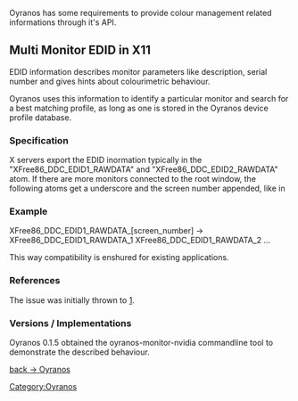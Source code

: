 Oyranos has some requirements to provide colour management related informations through it's API.



== Multi Monitor EDID in X11 ==

EDID information describes monitor parameters like description, serial number and gives hints about colourimetric behaviour. 

Oyranos uses this information to identify a particular monitor and search for a best matching profile, as long as one is stored in the Oyranos device profile database.

=== Specification ===
X servers export the EDID inormation typically in the "XFree86_DDC_EDID1_RAWDATA" and "XFree86_DDC_EDID2_RAWDATA" atom. If there are more monitors connected to the root window, the following atoms get a underscore and the screen number appended, like in 

=== Example ===
XFree86_DDC_EDID1_RAWDATA_[screen_number]  -> XFree86_DDC_EDID1_RAWDATA_1 XFree86_DDC_EDID1_RAWDATA_2 ...

This way compatibility is enshured for existing applications.

=== References ===
The issue was initially thrown to [https://bugs.freedesktop.org/show_bug.cgi?id=3910].

=== Versions / Implementations ===
Oyranos 0.1.5 obtained the oyranos-monitor-nvidia commandline tool to demonstrate the described behaviour.


[[Oyranos|back -> Oyranos]]
[[Category:Oyranos]]